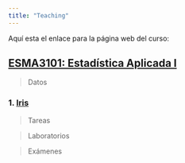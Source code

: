 ```yaml
---
title: "Teaching"
---
```


Aquí esta el enlace para la página web del curso:

## [ESMA3101: Estadística Aplicada I](https://didier-murillo.netlify.com/Contents/)

> Datos 

### 1. [Iris](https://didier-murillo.netlify.com/Iris.xlsx/)


> Tareas


> Laboratorios 


> Exámenes


